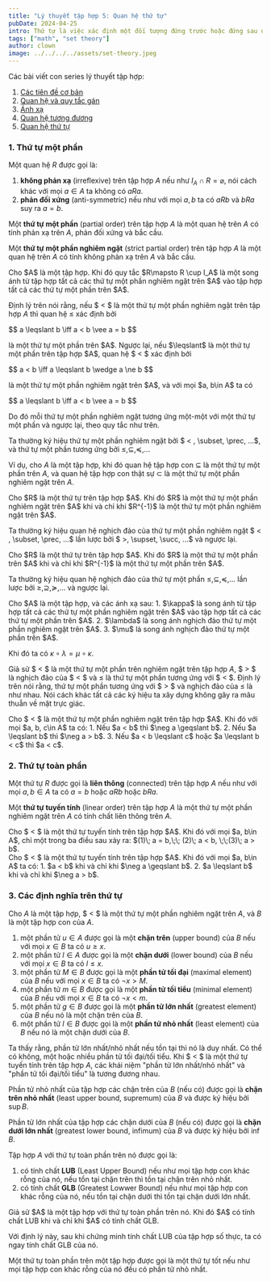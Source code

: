 ```yaml
---
title: "Lý thuyết tập hợp 5: Quan hệ thứ tự"
pubDate: 2024-04-25
intro: Thứ tự là việc xác định một đối tượng đứng trước hoặc đứng sau đối tượng nào trong một cấu trúc. Quan hệ thứ tự, đúng như tên gọi, là một mô hình cho thứ tự.
tags: ["math", "set theory"]
author: clown
image: ../../../../assets/set-theory.jpeg
---
```


Các bài viết con series lý thuyết tập hợp:
1. [Các tiên đề cơ bản](/blog/math/set-theory/set-theory-1)
2. [Quan hệ và quy tắc gán](/blog/math/set-theory/set-theory-2)
3. [Ánh xạ](/blog/math/set-theory/set-theory-3)
4. [Quan hệ tương đương](/blog/math/set-theory/set-theory-4)
5. [Quan hệ thứ tự](/blog/math/set-theory/set-theory-5)

### 1. Thứ tự một phần

Một quan hệ $R$ được gọi là:
1. **không phản xạ** (irreflexive) trên tập hợp $A$ nếu như $I_A\cap R = \varnothing$, nói cách khác với mọi $a\in A$ ta không có $aRa$.
2. **phản đối xứng** (anti-symmetric) nếu như với mọi $a, b$ ta có $aRb$ và $bRa$ suy ra $a = b$.

Một **thứ tự một phần** (partial order) trên tập hợp $A$ là một quan hệ trên $A$ có tính phản xạ trên $A$, phản đối xứng và bắc cầu.

Một **thứ tự một phần nghiêm ngặt** (strict partial order) trên tập hợp $A$ là một quan hệ trên $A$ có tính không phản xạ trên $A$ và bắc cầu.

<Theorem identifier="1">
  Cho $A$ là một tập hợp. Khi đó quy tắc $R\mapsto R \cup I_A$ là một song ánh từ tập hợp tất cả các thứ tự một phần nghiêm ngặt trên $A$ vào tập hợp tất cả các thứ tự một phần trên $A$.
</Theorem>

Định lý trên nói rằng, nếu $ < $ là một thứ tự một phần nghiêm ngặt trên tập hợp $A$ thì quan hệ $\leqslant$ xác định bởi
<p>
$$
a \leqslant b \iff a < b \vee a = b
$$
</p>
là một thứ tự một phần trên $A$. Ngược lại, nếu $\leqslant$ là một thứ tự một phần trên tập hợp $A$, quan hệ $ < $ xác định bởi
<p>
$$
a < b \iff a \leqslant b \wedge a \ne b
$$
</p>
là một thứ tự một phần nghiêm ngặt trên $A$, và với mọi $a, b\in A$ ta có
<p>
$$
a \leqslant b \iff a < b \vee a = b
$$
</p>

Do đó mỗi thứ tự một phần nghiêm ngặt tương ứng một-một với một thứ tự một phần và ngược lại, theo quy tắc như trên.

Ta thường ký hiệu thứ tự một phần nghiêm ngặt bởi $ < , \subset, \prec, ...$, và thứ tự một phần tương ứng bởi $\leqslant, \subseteq, \preccurlyeq, ...$

Ví dụ, cho $A$ là một tập hợp, khi đó quan hệ tập hợp con $\subseteq$ là một thứ tự một phần trên $A$, và quan hệ tập hợp con thật sự $\subset$ là một thứ tự một phần nghiêm ngặt trên $A$.

<Theorem identifier="2">
  Cho $R$ là một thứ tự trên tập hợp $A$. Khi đó $R$ là một thứ tự một phần nghiêm ngặt trên $A$ khi và chỉ khi $R^{-1}$ là một thứ tự một phần nghiêm ngặt trên $A$.
</Theorem>

Ta thường ký hiệu quan hệ nghịch đảo của thứ tự một phần nghiêm ngặt $ < , \subset, \prec, ...$ lần lược bởi $ >, \supset, \succ, ...$ và ngược lại.

<Theorem identifier="3">
  Cho $R$ là một thứ tự trên tập hợp $A$. Khi đó $R$ là một thứ tự một phần trên $A$ khi và chỉ khi $R^{-1}$ là một thứ tự một phần trên $A$.
</Theorem>

Ta thường ký hiệu quan hệ nghịch đảo của thứ tự một phần $\leqslant, \subseteq, \preccurlyeq, ...$ lần lược bởi $\geqslant, \supseteq, \succcurlyeq, ...$ và ngược lại.

<Theorem identifier="4">
  Cho $A$ là một tập hợp, và các ánh xạ sau:
  1. $\kappa$ là song ánh từ tập hợp tất cả các thứ tự một phần nghiêm ngặt trên $A$ vào tập hợp tất cả các thứ tự một phần trên $A$.
  2. $\lambda$ là song ánh nghịch đảo thứ tự một phần nghiêm ngặt trên $A$.
  3. $\mu$ là song ánh nghịch đảo thứ tự một phần trên $A$.

  Khi đó ta có $\kappa \circ \lambda = \mu \circ \kappa$.
</Theorem>

Giả sử $ < $ là một thứ tự một phần trên nghiêm ngặt trên tập hợp $A$, $ > $ là nghịch đảo của $ < $ và $\leqslant$ là thứ tự một phần tương ứng với $ < $.
Định lý trên nói rằng, thứ tự một phần tương ứng với $ > $ và nghịch đảo của $\leqslant$ là như nhau.
Nói cách khác tất cả các ký hiệu ta xây dựng không gây ra mâu thuẫn về mặt trực giác.

<Theorem identifier="5">
  Cho $ < $ là một thứ tự một phần nghiêm ngặt trên tập hợp $A$. Khi đó với mọi $a, b, c\in A$ ta có:
  1. Nếu $a < b$ thì $\neg a \geqslant b$.
  2. Nếu $a \leqslant b$ thì $\neg a > b$.
  3. Nếu $a < b \leqslant c$ hoặc $a \leqslant b < c$ thì $a < c$.
</Theorem>

### 2. Thứ tự toàn phần

Một thứ tự $R$ được gọi là **liên thông** (connected) trên tập hợp $A$ nếu như với mọi $a, b\in A$ ta có $a = b$ hoặc $aRb$ hoặc $bRa$.

Một **thứ tự tuyến tính** (linear order) trên tập hợp $A$ là một thứ tự một phần nghiêm ngặt trên $A$ có tính chất liên thông trên $A$.

<Theorem identifier="6" name="Trichotomy law">
  Cho $ < $ là một thứ tự tuyến tính trên tập hợp $A$. Khi đó với mọi $a, b\in A$, chỉ một trong ba điều sau xảy ra: $(1)\; a = b,\;\; (2)\; a < b, \;\;(3)\; a > b$.
</Theorem>

<br />

<Theorem identifier="5">
  Cho $ < $ là một thứ tự tuyến tính trên tập hợp $A$. Khi đó với mọi $a, b\in A$ ta có:
  1. $a < b$ khi và chỉ khi $\neg a \geqslant b$.
  2. $a \leqslant b$ khi và chỉ khi $\neg a > b$.
</Theorem>

### 3. Các định nghĩa trên thứ tự

Cho $A$ là một tập hợp, $ < $ là một thứ tự một phần nghiêm ngặt trên $A$, và $B$ là một tập hợp con của $A$.
1. một phần tử $u\in A$ được gọi là một **chặn trên** (upper bound) của $B$ nếu với mọi $x\in B$ ta có $u\geqslant x$.
2. một phần tử $l\in A$ được gọi là một **chặn dưới** (lower bound) của $B$ nếu với mọi $x\in B$ ta có $l\leqslant x$.
3. một phần tử $M\in B$ được gọi là một **phần tử tối đại** (maximal element) của $B$ nếu với mọi $x\in B$ ta có $\neg x > M$.
4. một phần tử $m\in B$ được gọi là một **phần tử tối tiểu** (minimal element) của $B$ nếu với mọi $x\in B$ ta có $\neg x < m$.
5. một phần tử $g\in B$ được gọi là một **phần tử lớn nhất** (greatest element) của $B$ nếu nó là một chặn trên của $B$.
6. một phần tử $l\in B$ được gọi là một **phần tử nhỏ nhất** (least element) của $B$ nếu nó là một chặn dưới của $B$.

Ta thấy rằng, phần tử lớn nhất/nhỏ nhất nếu tồn tại thì nó là duy nhất. Có thể có không, một hoặc nhiều phần tử tối đại/tối tiểu.
Khi $ < $ là một thứ tự tuyến tính trên tập hợp $A$, các khái niệm "phần tử lớn nhất/nhỏ nhất" và "phần tử tối đại/tối tiểu" là tương đương nhau.

Phần tử nhỏ nhất của tập hợp các chặn trên của $B$ (nếu có) được gọi là **chặn trên nhỏ nhất** (least upper bound, supremum) của $B$ và được ký hiệu bởi $\sup B$.

Phần tử lớn nhất của tập hợp các chặn dưới của $B$ (nếu có) được gọi là **chặn dưới lớn nhất** (greatest lower bound, infimum) của $B$ và được ký hiệu bởi $\inf B$.

Tập hợp $A$ với thứ tự toàn phần trên nó được gọi là:
1. có tính chất **LUB** (Least Upper Bound) nếu như mọi tập hợp con khác rỗng của nó, nếu tồn tại chặn trên thì tồn tại chặn trên nhỏ nhất.
2. có tính chất **GLB** (Greatest Lowwer Bound) nếu như mọi tập hợp con khác rỗng của nó, nếu tồn tại chặn dưới thì tồn tại chặn dưới lớn nhất.

<Theorem identifier="6">
  Giả sử $A$ là một tập hợp với thứ tự toàn phần trên nó. Khi đó $A$ có tính chất LUB khi và chỉ khi $A$ có tính chất GLB.
</Theorem>

Với định lý này, sau khi chứng minh tính chất LUB của tập hợp số thực, ta có ngay tính chất GLB của nó.

Một thứ tự toàn phần trên một tập hợp được gọi là một thứ tự tốt nếu như mọi tập hợp con khác rỗng của nó đều có phần tử nhỏ nhất.